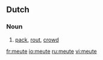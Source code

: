 ==Dutch==

===Noun===
{{nl-noun|g1=m|g2=f|pl1=meuten|pl2=meutes|dim=-}}

# [[pack]], [[rout]], [[crowd]]

[[fr:meute]]
[[io:meute]]
[[ru:meute]]
[[vi:meute]]